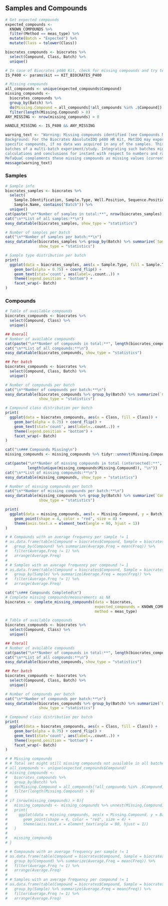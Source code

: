 ## Samples and Compounds {.tabset}

<!-- Calc missing compounds already here to show prominet warning on top of this section -->
```r
# Get expected compounds
expected_compounds <-
  KNOWN_COMPOUNDS %>%
  filter(Method == meas_type) %>%
  mutate(Batch = "Expected") %>%
  mutate(Class = tolower(Class))

biocrates_compounds <- biocrates %>%
  select(Compound, Class, Batch) %>%
  unique()
```

```r
# In case of Biocrates p400 Kit, check for missing compounds and try to complete
IS_P400 <- params$kit == KIT_BIOCRATES_P400

# Missing compounds
all_compounds <- unique(expected_compounds$Compound)
missing_compounds <-
  biocrates_compounds %>%
  group_by(Batch) %>%
  do(Missing.Compound = all_compounds[!all_compounds %in% .$Compound]) %>%
  filter(length(Missing.Compound) > 0)
ANY_MISSING <- nrow(missing_compounds) > 0

HANDLE_MISSING <- IS_P400 && ANY_MISSING
```

```r
warning_text <- "Warning: Missing compounds identified (see Compounds Missing)!  
Background: For the Biocrates AbsoluteIDQ p400 HR Kit, MetIDQ may export data without columns for
specific compounds, if no data was acquired in any of the samples. This might not be the case for all
batches of a multi-batch experiment/study. Integrating such batches might result in wrong
calculations and conclusions for instant with respect to numbers and ratios of missing values. Thus,
MeTaQuaC complements these missing compounds as missing values (currently with no class or status)."
message(warning_text)
```


### Samples
```r
# Sample info
biocrates_samples <- biocrates %>%
  select(
    Sample.Identification, Sample.Type, Well.Position, Sequence.Position,
    Sample.Name, contains("Batch")) %>%
  unique()
cat(paste("\n**Number of samples in total:**", nrow(biocrates_samples), "\n"))
cat("\n**List of all samples:**\n")
easy_datatable(biocrates_samples, show_type = "statistics")

# Number of samples per batch
cat("\n**Number of samples per batch:**\n")
easy_datatable(biocrates_samples %>% group_by(Batch) %>% summarize(`Sample Count` = n()),
               show_type = "statistics")

# Sample type distribution per batch
print(
  ggplot(data = biocrates_samples, aes(x = Sample.Type, fill = Sample.Type)) +
    geom_bar(alpha = 0.75) + coord_flip() +
    geom_text(stat='count', aes(label=..count..)) +
    theme(legend.position = "bottom") +
    facet_wrap(~ Batch)
)
```


### Compounds
```r
# Table of available compounds
biocrates_compounds <- biocrates %>%
  select(Compound, Class) %>%
  unique()

## Overall
# Number of available compounds
cat(paste("\n**Number of compounds in total:**", length(biocrates_compounds$Compound), "\n"))
cat("\n**List of all compounds:**\n")
easy_datatable(biocrates_compounds, show_type = "statistics")

## Per batch
biocrates_compounds <- biocrates %>%
  select(Compound, Class, Batch) %>%
  unique()

# Number of compounds per batch
cat("\n**Number of compounds per batch:**\n")
easy_datatable(biocrates_compounds %>% group_by(Batch) %>% summarize(`Compound Count` = n()),
               show_type = "statistics")

# Compound class distribution per batch
print(
  ggplot(data = biocrates_compounds, aes(x = Class, fill = Class)) +
    geom_bar(alpha = 0.75) + coord_flip() +
    geom_text(stat='count', aes(label=..count..)) +
    theme(legend.position = "bottom") +
    facet_wrap(~ Batch)
)
```


<!-- ### Compounds Missing -->
```r
cat("\n### Compounds Missing\n")
missing_compounds <- missing_compounds %>% tidyr::unnest(Missing.Compound)

cat(paste("\n**Number of missing compounds in total (intersected):**",
          length(unique(missing_compounds$Missing.Compound)), "\n"))
cat("\n**List of missing compounds:**\n")
easy_datatable(missing_compounds, show_type = "statistics")

# Number of missing compounds per batch
cat("\n**Number of missing compounds per batch:**\n")
easy_datatable(missing_compounds %>% group_by(Batch) %>% summarize(`Compound Count` = n()),
               show_type = "statistics")

print(
  ggplot(data = missing_compounds, aes(x = Missing.Compound, y = Batch)) +
    geom_point(shape = 4, color = "red", size = 4) +
    theme(axis.text.x = element_text(angle = 90, hjust = 1))
)

# # Compounds with an average frequency per sample != 1
# as.data.frame(table(Compound = biocrates$Compound, Sample = biocrates$Sample.Name)) %>%
#   group_by(Compound) %>% summarize(Average.Freq = mean(Freq)) %>%
#   filter(Average.Freq != 1) %>%
#   arrange(Average.Freq)
#
# # Samples with an average frequency per compound != 1
# as.data.frame(table(Compound = biocrates$Compound, Sample = biocrates$Sample.Name)) %>%
#   group_by(Sample) %>% summarize(Average.Freq = mean(Freq)) %>%
#   filter(Average.Freq != 1) %>%
#   arrange(Average.Freq)
```


<!-- ### Compounds Completed -->
```r
cat("\n### Compounds Completed\n")
# Complete missing compounds/measurements as NA
biocrates <- complete_missing_compounds(data = biocrates,
                                        expected_compounds = KNOWN_COMPOUNDS,
                                        method = meas_type)

# Table of available compounds
biocrates_compounds <- biocrates %>%
  select(Compound, Class) %>%
  unique()

## Overall
# Number of available compounds
cat(paste("\n**Number of compounds in total:**", length(biocrates_compounds$Compound), "\n"))
cat("\n**List of all compounds:**\n")
easy_datatable(biocrates_compounds, show_type = "statistics")

## Per batch
biocrates_compounds <- biocrates %>%
  select(Compound, Class, Batch) %>%
  unique()

# Number of compounds per batch
cat("\n**Number of compounds per batch:**\n")
easy_datatable(biocrates_compounds %>% group_by(Batch) %>% summarize(`Compound Count` = n()),
               show_type = "statistics")

# Compound class distribution per batch
print(
  ggplot(data = biocrates_compounds, aes(x = Class, fill = Class)) +
    geom_bar(alpha = 0.75) + coord_flip() +
    geom_text(stat='count', aes(label=..count..)) +
    theme(legend.position = "bottom") +
    facet_wrap(~ Batch)
)

# # Missing compounds
# # Total set might still missing compounds not available in all batches!
# all_compounds <- unique(expected_compounds$Compound)
# missing_compounds <-
#   biocrates_compounds %>%
#   group_by(Batch) %>%
#   do(Missing.Compound = all_compounds[!all_compounds %in% .$Compound]) %>%
#   filter(length(Missing.Compound) > 0)
#
# if (nrow(missing_compounds) > 0){
#   missing_compounds <- missing_compounds %>% unnest(Missing.Compound)
#   print(
#     ggplot(data = missing_compounds, aes(x = Missing.Compound, y = Batch)) +
#       geom_point(shape = 4, color = "red", size = 4) +
#       theme(axis.text.x = element_text(angle = 90, hjust = 1))
#   )
#   
#   missing_compounds
# }

# # Compounds with an average frequency per sample != 1
# as.data.frame(table(Compound = biocrates$Compound, Sample = biocrates$Sample.Name)) %>%
#   group_by(Compound) %>% summarize(Average.Freq = mean(Freq)) %>%
#   filter(Average.Freq != 1) %>%
#   arrange(Average.Freq)
#
# # Samples with an average frequency per compound != 1
# as.data.frame(table(Compound = biocrates$Compound, Sample = biocrates$Sample.Name)) %>%
#   group_by(Sample) %>% summarize(Average.Freq = mean(Freq)) %>%
#   filter(Average.Freq != 1) %>%
#   arrange(Average.Freq)
```
